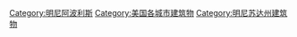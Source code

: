 [[Category:明尼阿波利斯|Category:明尼阿波利斯]]
[[Category:美国各城市建筑物|Category:美国各城市建筑物]]
[[Category:明尼苏达州建筑物|Category:明尼苏达州建筑物]]